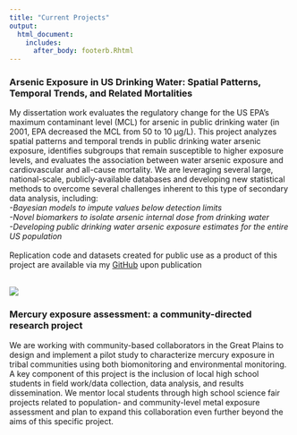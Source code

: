 ```yaml
---
title: "Current Projects"
output:
  html_document:
    includes:
      after_body: footerb.Rhtml
---
```




### Arsenic Exposure in US Drinking Water: Spatial Patterns, Temporal Trends, and Related Mortalities
My dissertation work evaluates the regulatory change for the US EPA's maximum contaminant level (MCL) for arsenic in public drinking water (in 2001, EPA decreased the MCL from 50 to 10 µg/L). This project analyzes spatial patterns and temporal trends in public drinking water arsenic exposure, identifies subgroups that remain susceptible to higher exposure levels, and evaluates the association between water arsenic exposure and cardiovascular and all-cause mortality. We are leveraging several large, national-scale, publicly-available databases and developing new statistical methods to overcome several challenges inherent to this type of secondary data analysis, including:
<br><i>        -Bayesian models to impute values below detection limits</i>
<br><i>        -Novel biomarkers to isolate arsenic internal dose from drinking water</i>
<br><i>        -Developing public drinking water arsenic exposure estimates for the entire US population</i>
<br>
<br>
Replication code and datasets created for public use as a product of this project are available via my [GitHub](https://github.com/annenigra/epa-public-water-arsenic) upon publication
<br>
<br>


<img src="MapGifA.gif" style="height:15% width:15%" ALIGN = "center" HSPACE="0" VSPACE="0" />
<br>


### Mercury exposure assessment: a community-directed research project
We are working with community-based collaborators in the Great Plains to design and implement a pilot study to characterize mercury exposure in tribal communities using both biomonitoring and environmental monitoring. A key component of this project is the inclusion of local high school students in field work/data collection, data analysis, and results dissemination. We mentor local students through high school science fair projects related to population- and community-level metal exposure assessment and plan to expand this collaboration even further beyond the aims of this specific project.
<br>
<br>





